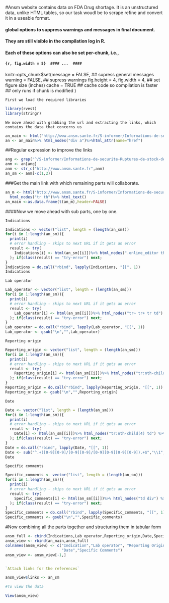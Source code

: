 #Ansm website contains data on FDA Drug shortage. It is an unstructured data, unlike HTML tables, so our task woudl be to scrape 
refine and convert it in a useable format.

#### global options to suppress warnings and messages in final document.
#### They are still visible in the compilation log in R.

#### Each of these options can also be set per-chunk, i.e.,
#### ```{r, fig.width = 5} 
#### ... 
####```
knitr::opts_chunk$set(message = FALSE, ## supress general messages
                      warning = FALSE, ## supress warnings
                      fig.height = 4, fig.width = 4, ## set figure size (inches)
                      cache = TRUE ## cache code so compilation is faster
                                   ## only runs if chunk is modified
                      )


`First we load the required libraries`

```r
library(rvest)
library(stringr)
```


`We move ahead with grabbing the url and extracting the links, which contains the data that concerns us`

```r
an_main <- html("http://www.ansm.sante.fr/S-informer/Informations-de-securite-Ruptures-de-stock-des-medicaments")
an <- an_main%>% html_nodes("div a")%>%html_attr(name="href")
```


##Regular expression to improve the links

```r
ang <- grep("^/S-informer/Informations-de-securite-Ruptures-de-stock-des-medicaments.*$", an)
anm <- an[ang]
anm <- str_c("http://www.ansm.sante.fr",anm)
an_sm <- anm[-c(1,2)]
```


###Get the main link with which remaining parts will collaborate.

```r
an_m <- html("http://www.ansm.sante.fr/S-informer/Informations-de-securite-Ruptures-de-stock-des-medicaments/ALKONATREM-150-mg-gelule-Chlorhydrate-de-demeclocycline-Rupture-de-stock")%>%
  html_nodes("tr th")%>% html_text()
an_main <-as.data.frame(t(an_m),header=FALSE)
```


####Now we move ahead with sub parts, one by one.

`Indications`

```r
Indications <- vector("list", length = (length(an_sm)))
for(i in 1:length(an_sm)){
  print(i)
  # error handling - skips to next URL if it gets an error
  result <- try(
    Indications[i] <- html(an_sm[[i]])%>% html_nodes(".online_editor th+td")%>% html_text()
  ); if(class(result) == "try-error") next;
}
Indications = do.call("rbind", lapply(Indications, "[[", 1))
Indications
```



`Lab operator `

```r
Lab_operator <- vector("list", length = (length(an_sm)))
for(i in 1:length(an_sm)){
  print(i)
  # error handling - skips to next URL if it gets an error
  result <- try(
    Lab_operator[i] <- html(an_sm[[i]])%>% html_nodes("tr~ tr+ tr td") %>% html_text()
  ); if(class(result) == "try-error") next;
}
Lab_operator = do.call("rbind", lapply(Lab_operator, "[[", 1))
Lab_operator <- gsub("\n","",Lab_operator)
```

`Reporting origin`

```r
Reporting_origin <- vector("list", length = (length(an_sm)))
for(i in 1:length(an_sm)){
  print(i)
  # error handling - skips to next URL if it gets an error
  result <- try(
    Reporting_origin[i] <- html(an_sm[[i]])%>% html_nodes("tr:nth-child(3) td") %>% html_text()
  ); if(class(result) == "try-error") next;
}
Reporting_origin = do.call("rbind", lapply(Reporting_origin, "[[", 1))
Reporting_origin <- gsub("\n","",Reporting_origin)
```


`Date`

```r
Date <- vector("list", length = (length(an_sm)))
for(i in 1:length(an_sm)){
  print(i)
  # error handling - skips to next URL if it gets an error
  result <- try(
    Date[i] <- html(an_sm[[i]])%>% html_nodes("tr:nth-child(4) td") %>% html_text()
  ); if(class(result) == "try-error") next;
}
Date = do.call("rbind", lapply(Date, "[[", 1))
Date <- sub("^.+([0-9][0-9]/[0-9][0-9]/[0-9][0-9][0-9][0-9]).+$","\\1",Date)
Date
```

`Specific comments`

```r
Specific_comments <- vector("list", length = (length(an_sm)))
for(i in 1:length(an_sm)){
  print(i)
  # error handling - skips to next URL if it gets an error
  result <- try(
    Specific_comments[i] <- html(an_sm[[i]])%>% html_nodes("td div") %>% html_text()
  ); if(class(result) == "try-error") next;
}
Specific_comments = do.call("rbind", lapply(Specific_comments, "[[", 1))
Specific_comments <- gsub("\n","",Specific_comments)
```


#Now combining all the parts together and structuring them in tabular form


```r
ansm_full <- cbind(Indications,Lab_operator,Reporting_origin,Date,Specific_comments)
ansm_view <- rbind(an_main,ansm_full)
colnames(ansm_view) <- c("Indication","Lab operator", "Reporting Origin",
                         "Date","Specific Comments")
ansm_view <- ansm_view[-1,]


`Attach links for the references`

ansm_view$links <- an_sm

#To view the data

View(ansm_view)
```

